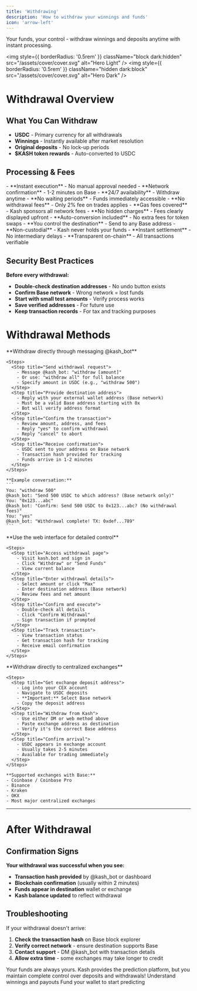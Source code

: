 ```yaml
---
title: 'Withdrawing'
description: 'How to withdraw your winnings and funds'
icon: 'arrow-left'
---
```


<Note>
Your funds, your control - withdraw winnings and deposits anytime with instant processing.
</Note>

<img
  style={{ borderRadius: '0.5rem' }}
  className="block dark:hidden"
  src="/assets/cover/cover.svg"
  alt="Hero Light"
/>
<img
  style={{ borderRadius: '0.5rem' }}
  className="hidden dark:block"
  src="/assets/cover/cover.svg"
  alt="Hero Dark"
/>

# Withdrawal Overview

## What You Can Withdraw
- **USDC** - Primary currency for all withdrawals
- **Winnings** - Instantly available after market resolution
- **Original deposits** - No lock-up periods
- **$KASH token rewards** - Auto-converted to USDC

## Processing & Fees
<AccordionGroup>
  <Accordion title="Processing Time">
    - **Instant execution** - No manual approval needed
    - **Network confirmation** - 1-2 minutes on Base
    - **24/7 availability** - Withdraw anytime
    - **No waiting periods** - Funds immediately accessible
  </Accordion>
  <Accordion title="Fee Structure">
    - **No withdrawal fees** - Only 2% fee on trades applies
    - **Gas fees covered** - Kash sponsors all network fees
    - **No hidden charges** - Fees clearly displayed upfront
    - **Auto-conversion included** - No extra fees for token swaps
  </Accordion>
  <Accordion title="Security Features">
    - **You control the destination** - Send to any Base address
    - **Non-custodial** - Kash never holds your funds
    - **Instant settlement** - No intermediary delays
    - **Transparent on-chain** - All transactions verifiable
  </Accordion>
</AccordionGroup>

## Security Best Practices
**Before every withdrawal:**
- **Double-check destination addresses** - No undo button exists
- **Confirm Base network** - Wrong network = lost funds
- **Start with small test amounts** - Verify process works
- **Save verified addresses** - For future use
- **Keep transaction records** - For tax and tracking purposes


# Withdrawal Methods

<Tabs>
  <Tab title="X (Twitter) DM">
    **Withdraw directly through messaging @kash_bot**
    
    <Steps>
      <Step title="Send withdrawal request">
        - Message @kash_bot: "withdraw [amount]" 
        - Or use: "withdraw all" for full balance
        - Specify amount in USDC (e.g., "withdraw 500")
      </Step>
      <Step title="Provide destination address">
        - Reply with your external wallet address (Base network)
        - Must be a valid Base address starting with 0x
        - Bot will verify address format
      </Step>
      <Step title="Confirm the transaction">
        - Review amount, address, and fees
        - Reply "yes" to confirm withdrawal
        - Reply "cancel" to abort
      </Step>
      <Step title="Receive confirmation">
        - USDC sent to your address on Base network
        - Transaction hash provided for tracking
        - Funds arrive in 1-2 minutes
      </Step>
    </Steps>

    **Example conversation:**
    ```
    You: "withdraw 500"
    @kash_bot: "Send 500 USDC to which address? (Base network only)"
    You: "0x123...abc"
    @kash_bot: "Confirm: Send 500 USDC to 0x123...abc? (No withdrawal fees)"
    You: "yes"
    @kash_bot: "Withdrawal complete! TX: 0xdef...789"
    ```
  </Tab>
  
  <Tab title="Web Dashboard">
    **Use the web interface for detailed control**
    
    <Steps>
      <Step title="Access withdrawal page">
        - Visit kash.bot and sign in
        - Click "Withdraw" or "Send Funds"
        - View current balance
      </Step>
      <Step title="Enter withdrawal details">
        - Select amount or click "Max"
        - Enter destination address (Base network)
        - Review fees and net amount
      </Step>
      <Step title="Confirm and execute">
        - Double-check all details
        - Click "Confirm Withdrawal"
        - Sign transaction if prompted
      </Step>
      <Step title="Track transaction">
        - View transaction status
        - Get transaction hash for tracking
        - Receive email confirmation
      </Step>
    </Steps>
  </Tab>
  
  <Tab title="To Exchanges">
    **Withdraw directly to centralized exchanges**
    
    <Steps>
      <Step title="Get exchange deposit address">
        - Log into your CEX account
        - Navigate to USDC deposits
        - **Important:** Select Base network
        - Copy the deposit address
      </Step>
      <Step title="Withdraw from Kash">
        - Use either DM or web method above
        - Paste exchange address as destination
        - Verify it's the correct Base address
      </Step>
      <Step title="Confirm arrival">
        - USDC appears in exchange account
        - Usually takes 2-5 minutes
        - Available for trading immediately
      </Step>
    </Steps>
    
    **Supported exchanges with Base:**
    - Coinbase / Coinbase Pro
    - Binance
    - Kraken
    - OKX
    - Most major centralized exchanges
  </Tab>
</Tabs>

---

# After Withdrawal

## Confirmation Signs
**Your withdrawal was successful when you see:**
- **Transaction hash provided** by @kash_bot or dashboard
- **Blockchain confirmation** (usually within 2 minutes)
- **Funds appear in destination** wallet or exchange
- **Kash balance updated** to reflect withdrawal

## Troubleshooting
If your withdrawal doesn't arrive:
1. **Check the transaction hash** on Base block explorer
2. **Verify correct network** - ensure destination supports Base
3. **Contact support** - DM @kash_bot with transaction details
4. **Allow extra time** - some exchanges may take longer to credit

<Tip>
Your funds are always yours. Kash provides the prediction platform, but you maintain complete control over deposits and withdrawals!
</Tip>

<CardGroup cols={2}>
  <Card
    title="Winning & Payouts"
    icon="trophy-star"
    href="/pages/getting-started/guides/winning"
  >
    Understand winnings and payouts
  </Card>
  <Card
    title="Depositing Funds"
    icon="arrow-right"
    href="/pages/getting-started/guides/depositing"
  >
    Fund your wallet to start predicting
  </Card>
</CardGroup>